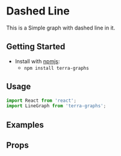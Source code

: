 
# Dashed Line
This is a Simple graph with dashed line in it.

## Getting Started

- Install with [npmjs](https://www.npmjs.com):
  - `npm install terra-graphs`

## Usage
```jsx
import React from 'react';
import LineGraph from 'terra-graphs';
```
## Examples
<LineGraph />

## Props
<PropsTable />